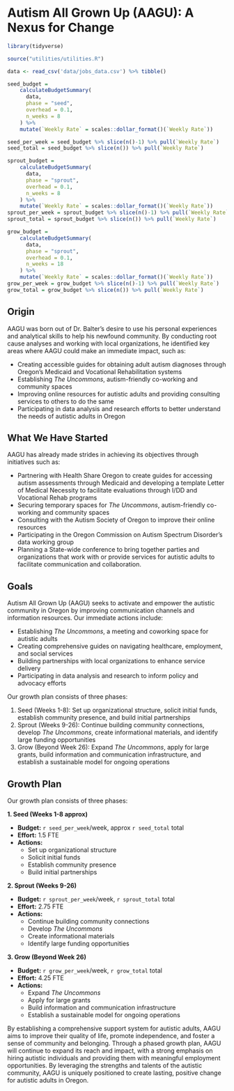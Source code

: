 # Autism All Grown Up (AAGU): A Nexus for Change {#sec-aagu}

```r
library(tidyverse)

source("utilities/utilities.R")

data <- read_csv('data/jobs_data.csv') %>% tibble()

seed_budget = 
    calculateBudgetSummary(
      data,
      phase = "seed",
      overhead = 0.1,
      n_weeks = 8
    ) %>% 
    mutate(`Weekly Rate` = scales::dollar_format()(`Weekly Rate`))

seed_per_week = seed_budget %>% slice(n()-1) %>% pull(`Weekly Rate`)
seed_total = seed_budget %>% slice(n()) %>% pull(`Weekly Rate`)

sprout_budget = 
    calculateBudgetSummary(
      data,
      phase = "sprout",
      overhead = 0.1,
      n_weeks = 8
    ) %>% 
    mutate(`Weekly Rate` = scales::dollar_format()(`Weekly Rate`))
sprout_per_week = sprout_budget %>% slice(n()-1) %>% pull(`Weekly Rate`)
sprout_total = sprout_budget %>% slice(n()) %>% pull(`Weekly Rate`)

grow_budget = 
    calculateBudgetSummary(
      data,
      phase = "sprout",
      overhead = 0.1,
      n_weeks = 18
    ) %>% 
    mutate(`Weekly Rate` = scales::dollar_format()(`Weekly Rate`))
grow_per_week = grow_budget %>% slice(n()-1) %>% pull(`Weekly Rate`)
grow_total = grow_budget %>% slice(n()) %>% pull(`Weekly Rate`)
```


## Origin {#sec-aagu_origin}

AAGU was born out of Dr. Balter's desire to use his personal experiences and analytical skills to help his newfound community. By conducting root cause analyses and working with local organizations, he identified key areas where AAGU could make an immediate impact, such as:

-   Creating accessible guides for obtaining adult autism diagnoses through Oregon's Medicaid and Vocational Rehabilitation systems
-   Establishing *The Uncommons*, autism-friendly co-working and community spaces
-   Improving online resources for autistic adults and providing consulting services to others to do the same
-   Participating in data analysis and research efforts to better understand the needs of autistic adults in Oregon

## What We Have Started {#sec-aagu_started}

AAGU has already made strides in achieving its objectives through initiatives such as:

-   Partnering with Health Share Oregon to create guides for accessing autism assessments through Medicaid and developing a template Letter of Medical Necessity to facilitate evaluations through I/DD and Vocational Rehab programs
-   Securing temporary spaces for *The Uncommons*, autism-friendly co-working and community spaces
-   Consulting with the Autism Society of Oregon to improve their online resources
-   Participating in the Oregon Commission on Autism Spectrum Disorder's data working group
-   Planning a State-wide conference to bring together parties and organizations that work with or provide services for autistic adults to facilitate communication and collaboration.

## Goals {#sec-aagu_goals}

Autism All Grown Up (AAGU) seeks to activate and empower the autistic community in Oregon by improving communication channels and information resources. Our immediate actions include:

-   Establishing *The Uncommons*, a meeting and coworking space for autistic adults
-   Creating comprehensive guides on navigating healthcare, employment, and social services
-   Building partnerships with local organizations to enhance service delivery
-   Participating in data analysis and research to inform policy and advocacy efforts

Our growth plan consists of three phases:

1.  Seed (Weeks 1-8): Set up organizational structure, solicit initial funds, establish community presence, and build initial partnerships
2.  Sprout (Weeks 9-26): Continue building community connections, develop *The Uncommons*, create informational materials, and identify large funding opportunities
3.  Grow (Beyond Week 26): Expand *The Uncommons*, apply for large grants, build information and communication infrastructure, and establish a sustainable model for ongoing operations

## Growth Plan {#sec-aagu_growth_plan}

Our growth plan consists of three phases:

**1. Seed (Weeks 1-8 approx)**

-   **Budget:** `r seed_per_week`/week, approx `r seed_total` total
-   **Effort:** 1.5 FTE
-   **Actions:**
    -   Set up organizational structure
    -   Solicit initial funds
    -   Establish community presence
    -   Build initial partnerships

**2. Sprout (Weeks 9-26)**

-   **Budget:** `r sprout_per_week`/week, `r sprout_total` total
-   **Effort:** 2.75 FTE
-   **Actions:**
    -   Continue building community connections
    -   Develop *The Uncommons*
    -   Create informational materials
    -   Identify large funding opportunities

**3. Grow (Beyond Week 26)**

-   **Budget:** `r grow_per_week`/week, `r grow_total` total
-   **Effort:** 4.25 FTE
-   **Actions:**
    -   Expand *The Uncommons*
    -   Apply for large grants
    -   Build information and communication infrastructure
    -   Establish a sustainable model for ongoing operations

By establishing a comprehensive support system for autistic adults, AAGU aims to improve their quality of life, promote independence, and foster a sense of community and belonging. Through a phased growth plan, AAGU will continue to expand its reach and impact, with a strong emphasis on hiring autistic individuals and providing them with meaningful employment opportunities. By leveraging the strengths and talents of the autistic community, AAGU is uniquely positioned to create lasting, positive change for autistic adults in Oregon.

